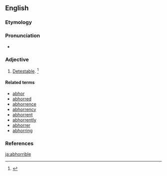 ==English==

===Etymology===
{{suffix|abhor|ible}}

===Pronunciation===
* {{a|US}} {{IPA|/æbˈhɑ.ɹɪb.l̩/|/æbˈhɔɹ.ɪb.l̩/}}

===Adjective===
{{en-adj}}

# {{context|rare|obsolete|lang=en}} [[detestable|Detestable]]. {{defdate|Mid 17<sup>th</sup> century.}}<ref>{{R:SOED5|page=4}}</ref>

====Related terms====
* [[abhor]]
* [[abhorred]]
* [[abhorrence]]
* [[abhorrency]]
* [[abhorrent]]
* [[abhorrently]]
* [[abhorrer]]
* [[abhorring]]

===References===
<references/>

[[ja:abhorrible]]